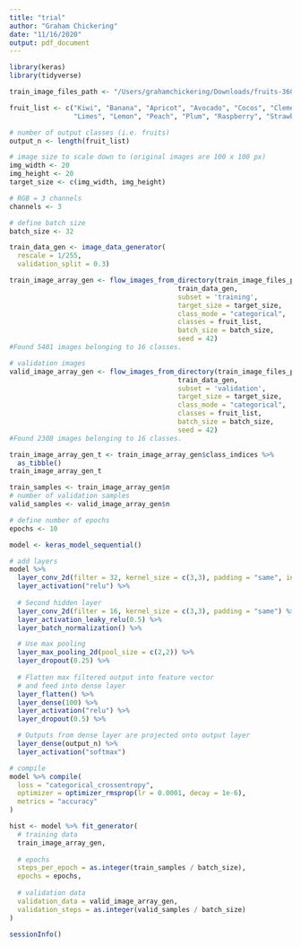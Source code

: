 ```yaml
---
title: "trial"
author: "Graham Chickering"
date: "11/16/2020"
output: pdf_document
---
```


```r
library(keras)
library(tidyverse)
```

```r
train_image_files_path <- "/Users/grahamchickering/Downloads/fruits-360/Training"

```


```r
fruit_list <- c("Kiwi", "Banana", "Apricot", "Avocado", "Cocos", "Clementine", "Mandarine", "Orange",
                "Limes", "Lemon", "Peach", "Plum", "Raspberry", "Strawberry", "Pineapple", "Pomegranate")

# number of output classes (i.e. fruits)
output_n <- length(fruit_list)

# image size to scale down to (original images are 100 x 100 px)
img_width <- 20
img_height <- 20
target_size <- c(img_width, img_height)

# RGB = 3 channels
channels <- 3

# define batch size
batch_size <- 32
```

```r
train_data_gen <- image_data_generator(
  rescale = 1/255,
  validation_split = 0.3)
```

```r
train_image_array_gen <- flow_images_from_directory(train_image_files_path, 
                                          train_data_gen,
                                          subset = 'training',
                                          target_size = target_size,
                                          class_mode = "categorical",
                                          classes = fruit_list,
                                          batch_size = batch_size,
                                          seed = 42)
#Found 5401 images belonging to 16 classes.

# validation images
valid_image_array_gen <- flow_images_from_directory(train_image_files_path, 
                                          train_data_gen,
                                          subset = 'validation',
                                          target_size = target_size,
                                          class_mode = "categorical",
                                          classes = fruit_list,
                                          batch_size = batch_size,
                                          seed = 42)
#Found 2308 images belonging to 16 classes.
```
```r
train_image_array_gen_t <- train_image_array_gen$class_indices %>%
  as_tibble()
train_image_array_gen_t 
```

```r
train_samples <- train_image_array_gen$n
# number of validation samples
valid_samples <- valid_image_array_gen$n

# define number of epochs
epochs <- 10
```


```r
model <- keras_model_sequential()

# add layers
model %>%
  layer_conv_2d(filter = 32, kernel_size = c(3,3), padding = "same", input_shape = c(img_width, img_height, channels)) %>%
  layer_activation("relu") %>%
  
  # Second hidden layer
  layer_conv_2d(filter = 16, kernel_size = c(3,3), padding = "same") %>%
  layer_activation_leaky_relu(0.5) %>%
  layer_batch_normalization() %>%

  # Use max pooling
  layer_max_pooling_2d(pool_size = c(2,2)) %>%
  layer_dropout(0.25) %>%
  
  # Flatten max filtered output into feature vector 
  # and feed into dense layer
  layer_flatten() %>%
  layer_dense(100) %>%
  layer_activation("relu") %>%
  layer_dropout(0.5) %>%

  # Outputs from dense layer are projected onto output layer
  layer_dense(output_n) %>% 
  layer_activation("softmax")

# compile
model %>% compile(
  loss = "categorical_crossentropy",
  optimizer = optimizer_rmsprop(lr = 0.0001, decay = 1e-6),
  metrics = "accuracy"
)
```

```r
hist <- model %>% fit_generator(
  # training data
  train_image_array_gen,
  
  # epochs
  steps_per_epoch = as.integer(train_samples / batch_size), 
  epochs = epochs, 
  
  # validation data
  validation_data = valid_image_array_gen,
  validation_steps = as.integer(valid_samples / batch_size)
)
```

```r
sessionInfo()
```

